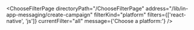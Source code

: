 

<ChooseFilterPage
  directoryPath="/ChooseFilterPage"
  address="/lib/in-app-messaging/create-campaign"
  filterKind="platform"
  filters={['react-native', 'js']}
  currentFilter="all"
  message={'Choose a platform:'}
/>
